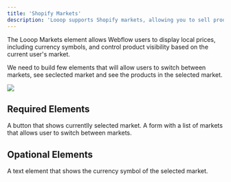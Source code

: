 ```yaml
---
title: 'Shopify Markets'
description: 'Looop supports Shopify markets, allowing you to sell products in multiple countries and currencies.'
---
```


The Looop Markets element allows Webflow users to display local prices, including currency symbols, and control product visibility based on the current user's market.

We need to build few elements that will allow users to switch between markets, see seclected market and see the products in the selected market.

<Frame>
<img src="/images/markets.svg" />
</Frame>

## Required Elements
<CardGroup cols={2}>
  <Card
    title="Market Selector"
    icon="globe"
    href="/webflow/markets/selector"
  >
    A button that shows currentlly selected market.
  </Card>
  <Card
    title="Market Form"
    icon="list-dropdown"
    href="/webflow/markets/form"
  >
    A form with a list of markets that allows user to switch between markets.
  </Card>
</CardGroup>

## Opational Elements

<CardGroup cols={2}>
  <Card
    title="Currency Symbol"
    icon="dollar-sign"
    href="/webflow/cart/default/discount-form"
  >
   A text element that shows the currency symbol of the selected market.
  </Card>
</CardGroup>